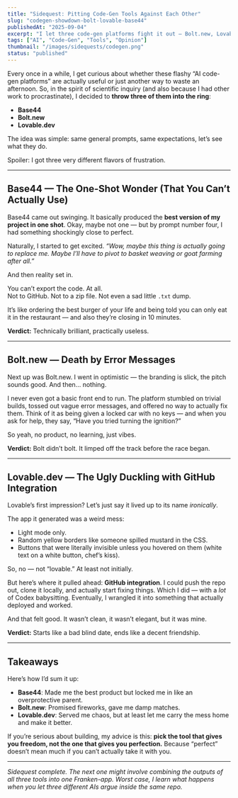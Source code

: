 ```yaml
---
title: "Sidequest: Pitting Code-Gen Tools Against Each Other"
slug: "codegen-showdown-bolt-lovable-base44"
publishedAt: "2025-09-04"
excerpt: "I let three code-gen platforms fight it out — Bolt.new, Lovable.dev, and Base44. Spoiler: one gave me a product I couldn’t keep, one gave me errors I couldn’t fix, and one gave me yellow borders I definitely didn’t ask for."
tags: ["AI", "Code-Gen", "Tools", "Opinion"]
thumbnail: "/images/sidequests/codegen.png"
status: "published"
---
```


Every once in a while, I get curious about whether these flashy “AI code-gen platforms” are actually useful or just another way to waste an afternoon. So, in the spirit of scientific inquiry (and also because I had other work to procrastinate), I decided to **throw three of them into the ring**:  

- **Base44**  
- **Bolt.new**  
- **Lovable.dev**  

The idea was simple: same general prompts, same expectations, let’s see what they do.  

Spoiler: I got three very different flavors of frustration.  

---

## Base44 — The One-Shot Wonder (That You Can’t Actually Use)

Base44 came out swinging. It basically produced the **best version of my project in one shot**. Okay, maybe not one — but by prompt number four, I had something shockingly close to perfect.  

Naturally, I started to get excited. *“Wow, maybe this thing is actually going to replace me. Maybe I’ll have to pivot to basket weaving or goat farming after all.”*  

And then reality set in.  

You can’t export the code. At all.  
Not to GitHub. Not to a zip file. Not even a sad little `.txt` dump.  

It’s like ordering the best burger of your life and being told you can only eat it in the restaurant — and also they’re closing in 10 minutes.  

**Verdict:** Technically brilliant, practically useless.  

---

## Bolt.new — Death by Error Messages

Next up was Bolt.new. I went in optimistic — the branding is slick, the pitch sounds good. And then… nothing.  

I never even got a basic front end to run. The platform stumbled on trivial builds, tossed out vague error messages, and offered no way to actually fix them. Think of it as being given a locked car with no keys — and when you ask for help, they say, “Have you tried turning the ignition?”  

So yeah, no product, no learning, just vibes.  

**Verdict:** Bolt didn’t bolt. It limped off the track before the race began.  

---

## Lovable.dev — The Ugly Duckling with GitHub Integration

Lovable’s first impression? Let’s just say it lived up to its name *ironically*.  

The app it generated was a weird mess:  
- Light mode only.  
- Random yellow borders like someone spilled mustard in the CSS.  
- Buttons that were literally invisible unless you hovered on them (white text on a white button, chef’s kiss).  

So, no — not “lovable.” At least not initially.  

But here’s where it pulled ahead: **GitHub integration**. I could push the repo out, clone it locally, and actually start fixing things. Which I did — with a *lot* of Codex babysitting. Eventually, I wrangled it into something that actually deployed and worked.  

And that felt good. It wasn’t clean, it wasn’t elegant, but it was mine.  

**Verdict:** Starts like a bad blind date, ends like a decent friendship.  

---

## Takeaways

Here’s how I’d sum it up:  

- **Base44**: Made me the best product but locked me in like an overprotective parent.  
- **Bolt.new**: Promised fireworks, gave me damp matches.  
- **Lovable.dev**: Served me chaos, but at least let me carry the mess home and make it better.  

If you’re serious about building, my advice is this: **pick the tool that gives you freedom, not the one that gives you perfection.** Because “perfect” doesn’t mean much if you can’t actually take it with you.  

---

*Sidequest complete. The next one might involve combining the outputs of all three tools into one Franken-app. Worst case, I learn what happens when you let three different AIs argue inside the same repo.*  
